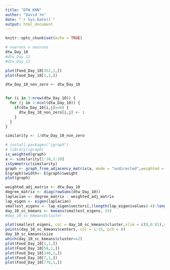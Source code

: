 ```yaml
---
title: "DTW_KNN"
author: "David Ye"
date: "`r Sys.Date()`"
output: html_document
---
```


```r
knitr::opts_chunk$set(echo = TRUE)
```

```r
# nuerons x neurons
dtw_Day_10
#dtw_Day_11
#dtw_Day_12
```

```r
plot(Food_Day_10[352,1,])
plot(Food_Day_10[1,1,])
```

```r
dtw_Day_10_non_zero <- dtw_Day_10


for (i in 1:nrow(dtw_Day_10)) {
  for (j in 1:ncol(dtw_Day_10)) {
    if(dtw_Day_10[i,j]==0) {
      dtw_Day_10_non_zero[i,j] <- 1
    }
  }
}

similarity <- 1/dtw_Day_10_non_zero
```

```r
# install.packages("igraph")
# library(igraph)
is_weighted(graph)
a <- similarity[1:10,1:10]
isSymmetric(similarity)
graph <- graph_from_adjacency_matrix(a, mode = "undirected",weighted = TRUE )
E(graph)$width<- E(graph)$weight
plot(graph)
```

```r
weighted_adj_matrix <- dtw_Day_10
degree_matrix <- diag(rowSums(dtw_Day_10))
laplacian <- degree_matrix - weighted_adj_matrix
lap_eigen <- eigen(laplacian)
smallest_eigens <- lap_eigen$vectors[,(length(lap_eigen$values)-4):length(lap_eigen$values)-1]
day_10_sc_kmeans <- kmeans(smallest_eigens, 15)
#day_10_sc_kmeans$cluster


```
```r
plot(smallest_eigens, col = day_10_sc_kmeans$cluster,xlim = c(0,0.01),ylim = c(0.2,-0.1))
points(day_10_sc_kmeans$centers, col = 1:15, pch = 8)
day_10_sc_kmeans$size
which(day_10_sc_kmeans$cluster==2)
plot(Food_Day_10[1,1,])
plot(Food_Day_10[58,1,])
plot(Food_Day_10[148,1,])
plot(Food_Day_10[7,1,])
plot(Food_Day_10[778,1,])
```